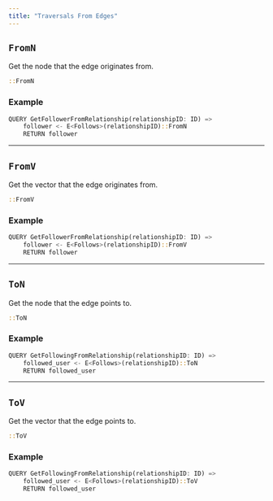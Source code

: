 ```yaml
---
title: "Traversals From Edges"
---
```


## `FromN`

Get the node that the edge originates from.

```rust
::FromN
```

### Example

```rust 
QUERY GetFollowerFromRelationship(relationshipID: ID) =>
    follower <- E<Follows>(relationshipID)::FromN
    RETURN follower
```
---


## `FromV`

Get the vector that the edge originates from.

```rust
::FromV
```

### Example

```rust 
QUERY GetFollowerFromRelationship(relationshipID: ID) =>
    follower <- E<Follows>(relationshipID)::FromV
    RETURN follower
```

---

## `ToN`

Get the node that the edge points to.

```rust
::ToN
```

### Example

```rust 
QUERY GetFollowingFromRelationship(relationshipID: ID) =>
    followed_user <- E<Follows>(relationshipID)::ToN
    RETURN followed_user
```


---

## `ToV`

Get the vector that the edge points to.

```rust
::ToV
```

### Example

```rust 
QUERY GetFollowingFromRelationship(relationshipID: ID) =>
    followed_user <- E<Follows>(relationshipID)::ToV
    RETURN followed_user
```

